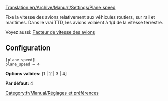 [[Translation:en/Archive/Manual/Settings/Plane speed]]


Fixe la vitesse des avions relativement aux véhicules routiers, sur rail et maritimes. Dans le vrai TTD, les avions volaient à 1/4 de la vitesse terrestre.

Voyez aussi: [[fr/Archive/Manual/Settings/Facteur de vitesse des avions|Facteur de vitesse des avions]]

== Configuration ==

<pre>
[plane_speed]
plane_speed = 4
</pre>

'''Options valides:''' [1 | 2 | 3 | 4]

'''Par défaut:''' 4

[[Category:fr/Manual/Réglages et préférences]]
